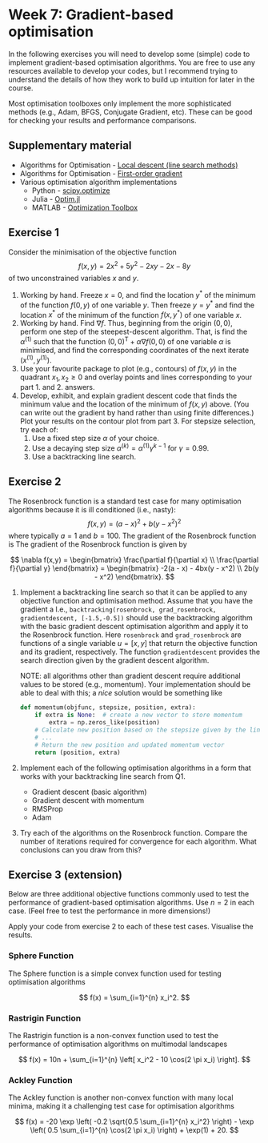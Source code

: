 # Week 7: Gradient-based optimisation

In the following exercises you will need to develop some (simple) code to implement gradient-based optimisation algorithms. You are free to use any resources available to develop your codes, but I recommend trying to understand the details of how they work to build up intuition for later in the course.

Most optimisation toolboxes only implement the more sophisticated methods (e.g., Adam, BFGS, Conjugate Gradient, etc). These can be good for checking your results and performance comparisons.

## Supplementary material

- Algorithms for Optimisation - [Local descent (line search methods)](https://algorithmsbook.com/optimization/files/chapter-4.pdf)
- Algorithms for Optimisation - [First-order gradient](https://algorithmsbook.com/optimization/files/chapter-5.pdf)
- Various optimisation algorithm implementations
  - Python - [scipy.optimize](https://docs.scipy.org/doc/scipy/reference/optimize.html)
  - Julia - [Optim.jl](https://julianlsolvers.github.io/Optim.jl/stable/)
  - MATLAB - [Optimization Toolbox](https://uk.mathworks.com/help/optim/)

## Exercise 1

Consider the minimisation of the objective function
$$
    f(x,y)=2x^2+5y^2-2xy -2x-8y
$$
of two unconstrained variables $x$ and $y$.

1. Working by hand. Freeze $x=0$, and find the location $y^*$ of the minimum of the function $f(0,y)$ of one variable $y$. Then freeze $y=y^*$ and find the location $x^*$ of the minimum of the function $f(x,y^*)$ of one variable $x$.
2. Working by hand. Find $\nabla f$. Thus, beginning from the origin $(0,0)$, perform one step of the steepest-descent algorithm. That, is find the $\alpha^{(1)}$ such that the function $(0,0)^\mathrm{T}+\alpha\nabla f(0,0)$ of one variable $\alpha$ is minimised, and find the corresponding coordinates of the next iterate $(x^{(1)},y^{(1)})$.
3. Use your favourite package to plot (e.g., contours) of $f(x,y)$ in the quadrant $x_1,x_2\geq0$ and overlay points and lines corresponding to your part 1. and 2. answers. 
4. Develop, exhibit, and explain gradient descent code that finds the minimum value and the location of the minimum of $f(x,y)$ above. (You can write out the gradient by hand rather than using finite differences.) Plot your results on the contour plot from part 3. For stepsize selection, try each of:
   1. Use a fixed step size $\alpha$ of your choice.
   2. Use a decaying step size $\alpha^{(k)} = \alpha^{(1)}\gamma^{k-1}$ for $\gamma=0.99$.
   3. Use a backtracking line search.

## Exercise 2

The Rosenbrock function is a standard test case for many optimisation algorithms because it is ill conditioned (i.e., nasty):
$$
    f(x,y) = (a - x)^2 + b(y - x^2)^2
$$
where typically $a = 1$ and $b = 100$. The gradient of the Rosenbrock function is
The gradient of the Rosenbrock function is given by

$$
\nabla f(x,y) = 
\begin{bmatrix}
\frac{\partial f}{\partial x} \\
\frac{\partial f}{\partial y}
\end{bmatrix}
=
\begin{bmatrix}
-2(a - x) - 4bx(y - x^2) \\
2b(y - x^2)
\end{bmatrix}.
$$

1. Implement a backtracking line search so that it can be applied to any objective function and optimisation method. Assume that you have the gradient  a I.e., `backtracking(rosenbrock, grad_rosenbrock, gradientdescent, [-1.5,-0.5])` should use the backtracking algorithm with the basic gradient descent optimisation algorithm and apply it to the Rosenbrock function. Here `rosenbrock` and `grad_rosenbrock` are functions of a single variable $u=[x,y]$ that return the objective function and its gradient, respectively. The function `gradientdescent` provides the search direction given by the gradient descent algorithm.
   
   NOTE: all algorithms other than gradient descent require additional values to be stored (e.g., momentum). Your implementation should be able to deal with this; a _nice_ solution would be something like

   ```python
   def momentum(objfunc, stepsize, position, extra):
       if extra is None:  # create a new vector to store momentum
           extra = np.zeros_like(position)
       # Calculate new position based on the stepsize given by the line search
       # ...
       # Return the new position and updated momentum vector
       return (position, extra)
   ```
2. Implement each of the following optimisation algorithms in a form that works with your backtracking line search from Q1.
   - Gradient descent (basic algorithm)
   - Gradient descent with momentum
   - RMSProp
   - Adam
3. Try each of the algorithms on the Rosenbrock function. Compare the number of iterations required for convergence for each algorithm. What conclusions can you draw from this?

## Exercise 3 (extension)

Below are three additional objective functions commonly used to test the performance of gradient-based optimisation algorithms. Use $n=2$ in each case. (Feel free to test the performance in more dimensions!)

Apply your code from exercise 2 to each of these test cases. Visualise the results.

### Sphere Function

The Sphere function is a simple convex function used for testing optimisation algorithms

$$
f(x) = \sum_{i=1}^{n} x_i^2.
$$

### Rastrigin Function

The Rastrigin function is a non-convex function used to test the performance of optimisation algorithms on multimodal landscapes

$$
f(x) = 10n + \sum_{i=1}^{n} \left[ x_i^2 - 10 \cos(2 \pi x_i) \right].
$$

### Ackley Function

The Ackley function is another non-convex function with many local minima, making it a challenging test case for optimisation algorithms

$$
f(x) = -20 \exp \left( -0.2 \sqrt{0.5 \sum_{i=1}^{n} x_i^2} \right) - \exp \left( 0.5 \sum_{i=1}^{n} \cos(2 \pi x_i) \right) + \exp(1) + 20.
$$
